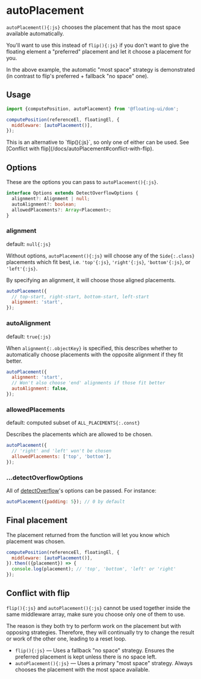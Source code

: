 # autoPlacement

`autoPlacement(){:js}` chooses the placement that has the most
space available automatically.

You'll want to use this instead of `flip(){:js}` if you don't
want to give the floating element a "preferred" placement and let
it choose a placement for you.

<div className="flex flex-col gap-4">
  <Chrome
    label="Scroll the container"
    center
    scrollable
    className="h-96"
  >
    <Floating
      middleware={[
        {
          name: 'autoPlacement',
          options: {allowedPlacements: ['top', 'bottom']},
        },
      ]}
    >
      <div className="grid place-items-center w-8 h-8 border-2 border-gray-1000 border-dashed" />
    </Floating>
  </Chrome>
</div>

In the above example, the automatic "most space" strategy is
demonstrated (in contrast to flip's preferred + fallback "no
space" one).

## Usage

```js
import {computePosition, autoPlacement} from '@floating-ui/dom';

computePosition(referenceEl, floatingEl, {
  middleware: [autoPlacement()],
});
```

<Notice type="warning" title="Note">
  This is an alternative to `flip(){:js}`, so only one of either can be used.
  See [Conflict with flip](/docs/autoPlacement#conflict-with-flip).
</Notice>

## Options

These are the options you can pass to `autoPlacement(){:js}`.

```ts
interface Options extends DetectOverflowOptions {
  alignment?: Alignment | null;
  autoAlignment?: boolean;
  allowedPlacements?: Array<Placement>;
}
```

### alignment

default: `null{:js}`

Without options, `autoPlacement(){:js}` will choose any of the
`Side{:.class}` placements which fit best, i.e. `'top'{:js}`,
`'right'{:js}`, `'bottom'{:js}`, or `'left'{:js}`.

By specifying an alignment, it will choose those aligned
placements.

```js
autoPlacement({
  // top-start, right-start, bottom-start, left-start
  alignment: 'start',
});
```

### autoAlignment

default: `true{:js}`

When `alignment{:.objectKey}` is specified, this describes
whether to automatically choose placements with the opposite
alignment if they fit better.

```js
autoPlacement({
  alignment: 'start',
  // Won't also choose 'end' alignments if those fit better
  autoAlignment: false,
});
```

### allowedPlacements

default: computed subset of `ALL_PLACEMENTS{:.const}`

Describes the placements which are allowed to be chosen.

```js
autoPlacement({
  // 'right' and 'left' won't be chosen
  allowedPlacements: ['top', 'bottom'],
});
```

### ...detectOverflowOptions

All of [detectOverflow](/docs/detectOverflow#options)'s options
can be passed. For instance:

```js
autoPlacement({padding: 5}); // 0 by default
```

## Final placement

The placement returned from the function will let you know which
placement was chosen.

```js
computePosition(referenceEl, floatingEl, {
  middleware: [autoPlacement()],
}).then(({placement}) => {
  console.log(placement); // 'top', 'bottom', 'left' or 'right'
});
```

## Conflict with flip

`flip(){:js}` and `autoPlacement(){:js}` cannot be used together
inside the same middleware array, make sure you choose only one
of them to use.

The reason is they both try to perform work on the placement but
with opposing strategies. Therefore, they will continually try to
change the result or work of the other one, leading to a reset
loop.

- `flip(){:js}` — Uses a fallback "no space" strategy. Ensures
  the preferred placement is kept unless there is no space left.
- `autoPlacement(){:js}` — Uses a primary "most space" strategy.
  Always chooses the placement with the most space available.

